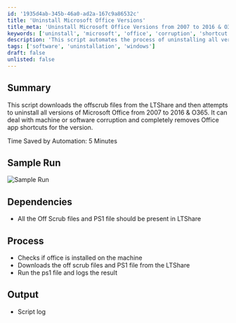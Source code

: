 ```yaml
---
id: '1935d4ab-345b-46a0-ad2a-167c9a86532c'
title: 'Uninstall Microsoft Office Versions'
title_meta: 'Uninstall Microsoft Office Versions from 2007 to 2016 & O365'
keywords: ['uninstall', 'microsoft', 'office', 'corruption', 'shortcut']
description: 'This script automates the process of uninstalling all versions of Microsoft Office from 2007 to 2016 and O365. It downloads necessary offscrub files and handles machine or software corruption, ensuring complete removal of Office app shortcuts for the specified versions. Save time and effort with this efficient solution.'
tags: ['software', 'uninstallation', 'windows']
draft: false
unlisted: false
---
```

## Summary

This script downloads the offscrub files from the LTShare and then attempts to uninstall all versions of Microsoft Office from 2007 to 2016 & O365. It can deal with machine or software corruption and completely removes Office app shortcuts for the version.

Time Saved by Automation: 5 Minutes

## Sample Run

![Sample Run](../../../static/img/Universal-Office-Uninstaller/image_1.png)

## Dependencies

- All the Off Scrub files and PS1 file should be present in LTShare

## Process

- Checks if office is installed on the machine
- Downloads the off scrub files and PS1 file from the LTShare 
- Run the ps1 file and logs the result

## Output

- Script log












